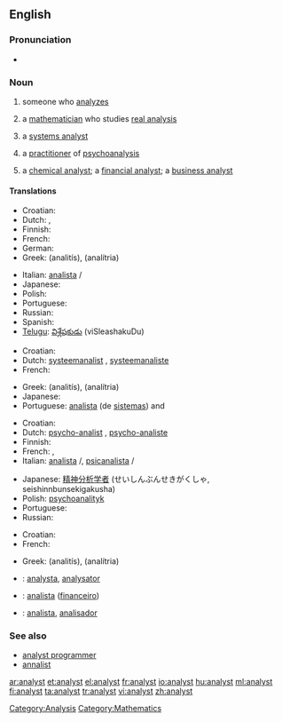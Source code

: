 ==English==

===Pronunciation===
* {{audio|en-us-analyst.ogg|Audio (US)}}

===Noun===
{{en-noun}}

# someone who [[analyze]]s
# {{mathematics}} a [[mathematician]] who studies [[real analysis]]
# {{computing}} a [[systems analyst]]
# {{psychiatry}} a [[practitioner]] of [[psychoanalysis]]
# a [[chemical analyst]]; a [[financial analyst]]; a [[business analyst]]

====Translations====
{{trans-top|person who analyzes}}
* Croatian: {{t-|hr|analitičar|m}}
* Dutch: {{t-|nl|analist|m}}, {{t-|nl|analiste|f}}
* Finnish: {{t-|fi|analyytikko}}
* French: {{t+|fr|analyste|m}}
* German: {{t+|de|Analytiker|m}}
* Greek: {{t|el|αναλυτής|m|sc=Grek}} (analitís), {{t|el|αναλύτρια|f|sc=Grek}} (analítria)
{{trans-mid}}
* Italian: [[analista]] {{m}}/{{f}}
* Japanese: {{t+|ja|アナリスト|tr=anarisuto|sc=Jpan}}
* Polish: {{t+|pl|analityk|m}}
* Portuguese: {{t-|pt|analista|m}}
* Russian: {{t+|ru|аналитик|m|sc=Cyrl}}
* Spanish: {{t|es|analista|c}}
* [[Telugu]]: [[విశ్లేషకుడు]] (viSleashakuDu) {{m}}
{{trans-bottom}}

{{trans-top|systems analyst}}
* Croatian: {{t-|hr|analitičar|m}}
* Dutch: [[systeemanalist]] {{m}}, [[systeemanaliste]] {{f}}
* French: {{t+|fr|analyste|m}}
{{trans-mid}}
* Greek: {{t|el|αναλυτής|m|sc=Grek}} (analitís), {{t|el|αναλύτρια|f|sc=Grek}} (analítria)
* Japanese: {{t-|ja|システムアナリスト|tr=shisutemu anarisuto|sc=Jpan}}
* Portuguese: [[analista]] (de [[sistemas]]) {{m}} and {{f}}
{{trans-bottom}}

{{trans-top|psychoanalysis practitioner}}
* Croatian: {{t-|hr|psihoanalitičar|m}}
* Dutch: [[psycho-analist]] {{m}}, [[psycho-analiste]] {{f}}
* Finnish: {{t+|fi|psykoanalyytikko}}
* French: {{t+|fr|analyste|m}}, {{t+|fr|psychanalyste|m}}
* Italian: [[analista]] {{m}}/{{f}}, [[psicanalista]] {{m}}/{{f}}
{{trans-mid}}
* Japanese: [[精神分析学者]] (せいしんぶんせきがくしゃ, seishinnbunsekigakusha)
* Polish: [[psychoanalityk]] {{m}}
* Portuguese: {{t-|pt|psicanalista|m}}
* Russian: {{t+|ru|психиатр|m|sc=Cyrl}}
{{trans-bottom}}

{{trans-top|chemical, financial or business analyst}}
* Croatian: {{t-|hr|analitičar|m}}
* French: {{t+|fr|analyste|m}}
{{trans-mid}}
* Greek: {{t|el|αναλυτής|m|sc=Grek}} (analitís), {{t|el|αναλύτρια|f|sc=Grek}} (analítria)
{{trans-bottom}}

{{checktrans-top}}
* {{ttbc|Interlingua}}: [[analysta]], [[analysator]]
* {{ttbc|Portuguese}}: [[analista]] ([[financeiro]]) {{m}}
{{trans-mid}}
* {{ttbc|Spanish}}: [[analista]], [[analisador]]
{{trans-bottom}}

===See also===
* [[analyst programmer]]
* [[annalist]]

[[Category:Analysis]]
[[Category:Mathematics]]

[[ar:analyst]]
[[et:analyst]]
[[el:analyst]]
[[fr:analyst]]
[[io:analyst]]
[[hu:analyst]]
[[ml:analyst]]
[[fi:analyst]]
[[ta:analyst]]
[[tr:analyst]]
[[vi:analyst]]
[[zh:analyst]]